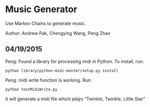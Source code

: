 = Music Generator =

Use Markov Chains to generate music.

Author: Andrew Pak, Chengying Wang, Peng Zhao


== 04/19/2015 ==

Peng: Found a library for processing midi in Python. To install, run:

<pre>
python library/python-midi-master/setup.py install
</pre>


Peng: midi write function is working. Run:

<pre>
python testMidiWrite.py
</pre>

It will generate a midi file which plays "Twinkle, Twinkle, Little Star"